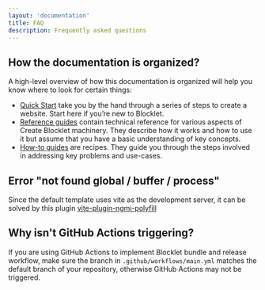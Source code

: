 ```yaml
---
layout: 'documentation'
title: FAQ
description: Frequently asked questions
---
```


## How the documentation is organized?

A high-level overview of how this documentation is organized will help you know where to look for certain things:

- [Quick Start](/docs/quick-start) take you by the hand through a series of steps to create a website. Start here if you’re new to Blocklet.
- [Reference guides](/docs/reference/blocklet-structure) contain technical reference for various aspects of Create Blocklet machinery. They describe how it works and how to use it but assume that you have a basic understanding of key concepts.
- [How-to guides](/docs/how-to/create-single-blocklet) are recipes. They guide you through the steps involved in addressing key problems and use-cases.

## Error "not found global / buffer / process"

Since the default template uses vite as the development server, it can be solved by this plugin [vite-plugin-ngmi-polyfill](https://www.npmjs.com/package/vite-plugin-ngmi-polyfill)

## Why isn't GitHub Actions triggering?

If you are using GitHub Actions to implement Blocklet bundle and release workflow, make sure the branch in `.github/workflows/main.yml` matches the default branch of your repository, otherwise GitHub Actions may not be triggered.
